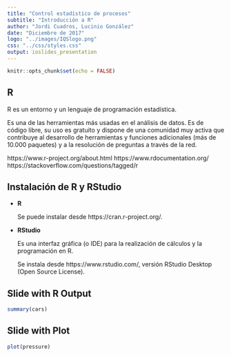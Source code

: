```yaml
---
title: "Control estadístico de procesos"
subtitle: "Introducción a R"
author: "Jordi Cuadros, Lucinio González"
date: "Diciembre de 2017"
logo: "../images/IQSlogo.png"
css: "../css/styles.css"
output: ioslides_presentation
---
```


```r
knitr::opts_chunk$set(echo = FALSE)
```

## R

R es un entorno y un lenguaje de programación estadística.

Es una de las herramientas más usadas en el análisis de datos. Es de código libre, su uso es gratuito y dispone de una comunidad muy activa que contribuye al desarrollo de herramientas y funciones adicionales (más de 10.000 paquetes) y a la resolución de preguntas a través de la red.

https://www.r-project.org/about.html
https://www.rdocumentation.org/
https://stackoverflow.com/questions/tagged/r 


## Instalación de R y RStudio

- **R**

    Se puede instalar desde https://cran.r-project.org/.


- **RStudio**
  
    Es una interfaz gráfica (o IDE) para la realización de cálculos y la programación en R.
  
    Se instala desde https://www.rstudio.com/, versión RStudio Desktop (Open Source License).


## Slide with R Output

```r
summary(cars)
```

## Slide with Plot

```r
plot(pressure)
```

